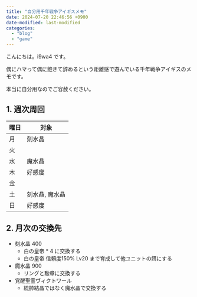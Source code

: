 ```yaml
---
title: "自分用千年戦争アイギスメモ"
date: 2024-07-20 22:46:56 +0900
date-modified: last-modified
categories:
  - "blog"
  - "game"
---
```


こんにちは。i9wa4 です。

偶にハマって偶に飽きて辞めるという距離感で遊んでいる千年戦争アイギスのメモです。

本当に自分用なのでご容赦ください。

## 1. 週次周回

| 曜日 | 対象           |
| ---  | ---            |
| 月   | 刻水晶         |
| 火   |                |
| 水   | 魔水晶         |
| 木   | 好感度         |
| 金   |                |
| 土   | 刻水晶, 魔水晶 |
| 日   | 好感度         |

## 2. 月次の交換先

- 刻水晶 400
    - 白の皇帝 * 4 に交換する
    - 白の皇帝 信頼度150% Lv20 まで育成して他ユニットの餌にする
- 魔水晶 900
    - リングと勲章に交換する
- 覚醒聖霊ヴィクトワール
    - 統帥結晶ではなく魔水晶で交換する
